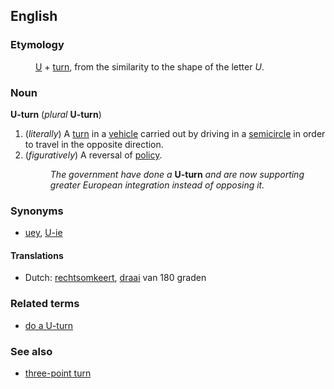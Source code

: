 ==English==
===Etymology===
:[[U]] + [[turn]], from the similarity to the shape of the letter ''U''.

===Noun===
'''U-turn''' (''plural'' '''U-turn''')

#(''literally'') A [[turn]] in a [[vehicle]] carried out by driving in a [[semicircle]] in order to travel in the opposite direction.
#(''figuratively'') A reversal of [[policy]].
#:''The government have done a'' '''U-turn''' ''and are now supporting greater European integration instead of opposing it.''

===Synonyms===
*[[uey]], [[U-ie]] <!-- is this Australian?-->

====Translations====
*Dutch: [[rechtsomkeert]], [[draai]] van 180 graden

===Related terms===
*[[do a U-turn]]

===See also===
*[[three-point turn]]